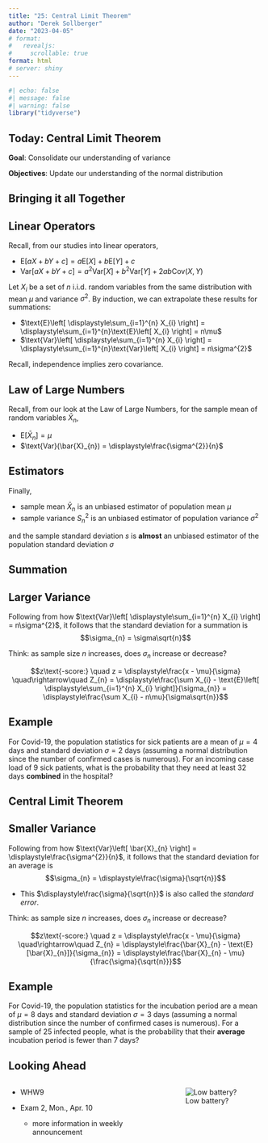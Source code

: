 ```yaml
---
title: "25: Central Limit Theorem"
author: "Derek Sollberger"
date: "2023-04-05"
# format: 
#   revealjs:
#     scrollable: true
format: html
# server: shiny
---
```


\newcommand{\ds}{\displaystyle}

```r
#| echo: false
#| message: false
#| warning: false
library("tidyverse")
```


## Today: Central Limit Theorem

**Goal**: Consolidate our understanding of variance

**Objectives**:  Update our understanding of the normal distribution


## Bringing it all Together

::: {.callout-tip}
## Linear Operators

Recall, from our studies into linear operators,

-  $\text{E}[aX + bY + c] = a\text{E}[X] + b\text{E}[Y] + c$
- $\text{Var}[aX + bY + c] = a^{2}\text{Var}[X] + b^{2}\text{Var}[Y] + 2ab\text{Cov}(X,Y)$

Let $X_{i}$ be a set of $n$ i.i.d. random variables from the same distribution with mean $\mu$ and variance $\sigma^{2}$.  By induction, we can extrapolate these results for summations:

- $\text{E}\left[ \ds\sum_{i=1}^{n} X_{i} \right] = \ds\sum_{i=1}^{n}\text{E}\left[  X_{i} \right] = n\mu$
- $\text{Var}\left[ \ds\sum_{i=1}^{n} X_{i} \right] = \ds\sum_{i=1}^{n}\text{Var}\left[  X_{i} \right] = n\sigma^{2}$

Recall, independence implies zero covariance.
:::

::: {.callout-tip}
## Law of Large Numbers

Recall, from our look at the Law of Large Numbers, for the sample mean of random variables $\bar{X}_{n}$,

- $\text{E}[\bar{X}_{n}] = \mu$ 
- $\text{Var}(\bar{X}_{n}) = \ds\frac{\sigma^{2}}{n}$
:::

::: {.callout-tip}
## Estimators

Finally, 

- sample mean $\bar{X}_{n}$ is an unbiased estimator of population mean $\mu$
- sample variance $S_{n}^{2}$ is an unbiased estimator of population variance $\sigma^{2}$

and the sample standard deviation $s$ is **almost** an unbiased estimator of the population standard deviation $\sigma$
:::


## Summation

::::: {.panel-tabset}

## Larger Variance

Following from how $\text{Var}\left[ \ds\sum_{i=1}^{n} X_{i} \right] =  n\sigma^{2}$, it follows that the standard deviation for a summation is
$$\sigma_{n} = \sigma\sqrt{n}$$

Think: as sample size $n$ increases, does $\sigma_{n}$ increase or decrease?

$$z\text{-score:} \quad z = \ds\frac{x - \mu}{\sigma} \quad\rightarrow\quad Z_{n} = \ds\frac{\sum X_{i} - \text{E}\left[ \ds\sum_{i=1}^{n} X_{i} \right]}{\sigma_{n}} = \ds\frac{\sum X_{i} - n\mu}{\sigma\sqrt{n}}$$

## Example

For Covid-19, the population statistics for sick patients are a mean of $\mu = 4$ days and standard deviation $\sigma = 2$ days (assuming a normal distribution since the number of confirmed cases is numerous).  For an incoming case load of 9 sick patients, what is the probability that they need at least 32 days **combined** in the hospital?

:::::


## Central Limit Theorem

::::: {.panel-tabset}

## Smaller Variance

Following from how $\text{Var}\left[ \bar{X}_{n} \right] =  \ds\frac{\sigma^{2}}{n}$, it follows that the standard deviation for an average is
$$\sigma_{n} = \ds\frac{\sigma}{\sqrt{n}}$$

- This $\ds\frac{\sigma}{\sqrt{n}}$ is also called the *standard error*.

Think: as sample size $n$ increases, does $\sigma_{n}$ increase or decrease?

$$z\text{-score:} \quad z = \ds\frac{x - \mu}{\sigma} \quad\rightarrow\quad Z_{n} = \ds\frac{\bar{X}_{n} - \text{E}[\bar{X}_{n}]}{\sigma_{n}} = \ds\frac{\bar{X}_{n} - \mu}{\frac{\sigma}{\sqrt{n}}}$$

## Example

For Covid-19, the population statistics for the incubation period are a mean of $\mu = 8$ days and standard deviation $\sigma = 3$ days (assuming a normal distribution since the number of confirmed cases is numerous).  For a sample of 25 infected people, what is the probability that their **average** incubation period is fewer than 7 days?

:::::


## Looking Ahead

:::: {.columns}

::: {.column width="60%"}

* WHW9
* Exam 2, Mon., Apr. 10

    - more information in weekly announcement
	
:::

::: {.column width="40%"}
![Low battery?](Krababbel.jpg)
:::

::::




:::: {.columns}

::: {.column width="50%"}
	
:::

::: {.column width="50%"}

:::

::::

::::: {.panel-tabset}



:::::
